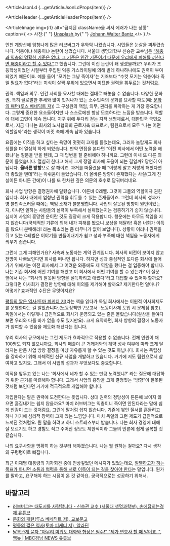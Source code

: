 

<ArticleJsonLd {...getArticleJsonLdProps(item)} />

<ArticleHeader {...getArticleHeaderProps(item)} />

<ArticleImage
  img={i1}
  alt="금지된 className을 써서 에러가 나는 상황"
  caption={
    <>
      사진:{" "}
      <a href="https://unsplash.com/ko/%EC%82%AC%EC%A7%84/man-in-black-and-white-striped-long-sleeve-shirt-Clv9DfJLwac?utm_content=creditCopyText&utm_medium=referral&utm_source=unsplash">
        Unsplash
      </a>
      by{" "}
      <a href="https://unsplash.com/ko/@1walter2?utm_content=creditCopyText&utm_medium=referral&utm_source=unsplash">
        Johann Walter Bantz
      </a>
    </>
  }
/>

인천 계양산에 엄청나게 많은 러브버그가 우와악 나왔습니다. 시민들은 눈살을 찌푸렸습니다. 익충이냐 해충이냐 논란이 생겼습니다. 서울대 생명과학부 신승관 교수님은 [“해충과 익충의 명확한 기준은 없다. 그 기준은 인간 기준이기 때문에 우리에게 피해를 끼친다면 해충이라고 할 수 있다.”](https://www.youtube.com/watch?v=1fg0cJvT1Xg)고 했습니다. 그런데 이런 논란이 왜 생겼을까요? 우리가 초등학생이었던 시절부터 주입된 익충 가스라이팅에 의해 벌레 하나하나에도 권력이 부여되었기 때문이죠. 예를 들어 “모기는 그냥 죽이자”는 기조보다 “수컷 모기는 익충이라 죽일 필요가 없다”라는 지식이 살짝 우위에 있으면서 미묘한 권력을 휘두르는 것처럼요.

권력. 책임과 의무. 인간 사회를 묘사할 때에는 절대로 빼놓을 수 없습니다. 다양한 문화권, 특히 글로벌한 추세와 많이 빗겨나가 있는 소수민족의 문화를 묘사할 때도(예: [문화의 패턴(루스 베네딕트 저)](https://product.kyobobook.co.kr/detail/S000001587883)) 그 구성원의 책임, 의무, 권리를 파악하는 게 가장 중요합니다. 그렇게 중요한 요소들이지만 나 스스로에겐 항상 모호하다는 느낌을 받습니다. 역할에 대해 고민이 계속 듭니다. 지구 위에 두다리 걷는 지적 생명체로서, 대한민국 국민으로서, 지금 다니는 회사의 노사협의회 근로자측 대표로서, 팀원으로서 모두 “나는 어떤 역할일까”라는 생각이 머릿 속에 계속 남아 있습니다.

요즘에는 이직을 하고 싶다는 욕망이 떳떳히 고개를 들었는데요, 그러자 놀랍게도 회사 생활을 더 열심히 하게 되었습니다. 만약 면접을 본다면 “이전 회사에서 어떤 노력을 해왔냐”는 질문을 받을 텐데, 그 때 답변을 잘 준비해야 하니까요. 그런데 이내 또 다른 의문이 들었습니다. 열심히 한다고 해서 그게 정말 회사에 도움이 되는 길일까? 당연히 아닙니다. **올바른 방향**으로 잘 해야죠. 과거를 떠올렸을 때 “이렇게 말고 저렇게 해봤다면 더 좋았을 텐데”라는 아쉬움이 들었습니다. 더 올바른 방향이 존재했다는 사실(그게 진실이든 아니든 간에)이 나를 또 한차원 깊은 의문의 호수로 담궈버리네요.

회사 사업 방향은 결정권자에 달렸습니다. 이른바 C레벨. 그것이 그들의 역할이자 권한입니다. 회사 내에서 엄청난 권력을 휘두를 수 있는 존재들이죠. 그런데 회사의 성과가 영 불만족스러울 때에는 책임 소재가 불분명합니다. 사업의 잘못된 방향이 원인이었는지, 아니면 일하는 사람들의 실력이 부족해서 실패했는지는 검증하기가 쉽지 않습니다. 심지어 사업의 흥망엔 운이란 것도 굉장히 크게 작용합니다. 행운에는 아무도 책임을 지지 않습니다(국제적인 기류에 의해 내가 피해를 봤으니 보상을 해달라! 혹은 너희가 이득을 봤으니 분배해라! 라는 목소리는 좀 터무니가 없어 보입니다). 상황이 이러니 권력을 쥐고 있는 C레벨은 이야기를 만들어내기가 쉽고 성과 부족에 대한 책임을 노동자에게 씌우기 쉽습니다.

그런데 그게 피해인가요? 사측과 노동자는 계약 관계입니다. 회사의 비전이 보이지 않고 전망이 나빠보인다면 회사를 떠나면 됩니다. 하지만 성과 중심적인 또다른 회사에 들어가기 위해서는 이전 회사에서 그 어려운 와중에도 제 역할을 했다는 걸 입증해야 합니다. 나는 기존 회사에 어떤 기여를 해왔고 이 회사에서 어떤 기여를 할 수 있는가? 이 질문 앞에서 나는 “회사의 잘못된 방향을 설득하려고 애썼다”라고 대답할 수 있어야 할까요? 그렇다면 이사회가 결정한 방향에 대해 이의를 제기해야 할까요? 제기한다면 얼마나? 어떻게? 효과적인 수단은 무엇이지요?

[평등의 짧은 역사(토마 피케티 저)](https://www.aladin.co.kr/shop/wproduct.aspx?ItemId=342095714)라는 책을 읽다가 독일 회사에서는 이원적 이사회제도를 운영한다는 걸 알았습니다.(노동정책연구보고서 -노동이사제 도입 시 문제점 참조). 독일에서는 이렇게나 급진적으로 회사가 운영되고 있는 줄은 몰랐습니다(실상을 들여다보면 우리와 다를 바가 없을 수도 있지만요). 크게 요약하면, 회사 방향의 결정에 노동자가 참여할 수 있음을 제도화 해놨다는 겁니다.

우리 회사의 규모에서는 그런 제도가 효과적으로 작용할 수 없습니다. 전체 인원이 채 100명도 되지 않으니까요. 회사의 매출이 큰 거래처와의 계약 성사 여부에 따라 크게 달라지는 만큼 사업 방향 결정을 마냥 자유롭게 할 수 있는 것도 아닙니다. 회사는 독립성을 강화하기 위해 자체적인 신규 사업을 개발하고 있습니다. 거기에 저도 팀원으로서 참여하고 있지요. 그래서 이 사업의 성과가 무엇보다도 중요합니다.

이직을 앞두고 있는 나는 ‘회사에서 네가 할 수 있는 만큼 노력했냐?’ 라는 질문에 대답하기 위한 근거를 마련해야 합니다. 그래서 사업의 흥망을 크게 결정짓는 “방향”이 잘못된 것처럼 보인다면 거기에 적극적으로 개입해야 합니다.

개입한다는 말은 권력에 도전한다는 뜻입니다. 상대 권력의 정당성이 튼튼해 보이지 않으면 흠집내기는 쉽지 않을까요? 마치 러브버그는 익충이니 죽이면 안된다라는 말에 쉽게 반감이 드는 것처럼요. 그런데 말처럼 쉽지 않습니다. 기존에 쌓인 질서를 흔들려고 하니 거기에 심리적 장벽이 크게 있는 느낌입니다. 마치 독일의 그런 제도가 급진적으로 느껴진 것처럼요. 뭔 말을 하려고 하니 스트레스부터 받습니다. 나는 회사 경영에 대해 잘 모르기도 하고 경험도 적고 주어진 정보도 제한적이라 그들의 반론에 쉽게 굴복할 것 같습니다.

나의 요구사항을 명확히 하는 것부터 해야겠습니다. 나는 뭘 원하는 걸까요? 다시 생각의 구렁텅이로 빠집니다.

최근 이재명 대통령의 기자회견 중에 인상깊었던 메시지가 있었는데요, [절멸하고자 하는 목표가 아니면 소통과 협력을 통해 서로 이득이 되는 길을 찾아야 한다](https://www.youtube.com/watch?v=gHv3cDpbZX0)는 말입니다. 뭔가를 말하고, 요구해야 하는 시점이 온 것 같아요. 궁극적으로는 성공하기 위해서.

## 바깥고리

- [러브버그는 대도시를 사랑합니다 - 신승관 교수 (서울대 생명과학부), 손에잡히는경제 유튜브](https://www.youtube.com/watch?v=1fg0cJvT1Xg)
- [문화의 패턴(루스 베네딕트 저), 교보문고](https://product.kyobobook.co.kr/detail/S000001587883)
- [평등의 짧은 역사(토마 피케티 저), 알라딘](https://www.aladin.co.kr/shop/wproduct.aspx?ItemId=342095714)
- [남북관계 묻자 "아무리 미워도 대화와 협상은 필수!" "제가 변호사 할 때 말이죠..", 엠뉴 | MBC경남 NEWS 유튜브](https://www.youtube.com/watch?v=gHv3cDpbZX0)
